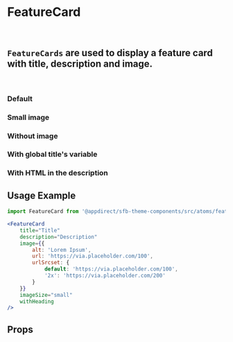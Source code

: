 
<Meta title="Atoms/Feature Card" component={FeatureCard} />

# FeatureCard
<br />

## `FeatureCards` are used to display a feature card with title, description and image.
<br />

### Default
<Canvas>
    <Story name="Default">
        <div style={{ width: 300 }}>
            <FeatureCard {...featureCardWithImageMock} />
        </div>
    </Story>
</Canvas>

### Small image
<Canvas>
    <Story name="With small image">
        <div style={{ width: 300 }}>
            <FeatureCard {...featureCardWithImageMock} imageSize="small" />
        </div>
    </Story>
</Canvas>

### Without image
<Canvas>
    <Story name="Without image">
        <div style={{ width: 300 }}>
            <FeatureCard {...featureCardMock} />
        </div>
    </Story>
</Canvas>

### With global title's variable
<Canvas>
    <Story name="With heading">
        <div style={{ width: 300, '--titleText': 'red' }}>
            <FeatureCard {...featureCardMock} withHeading />
        </div>
    </Story>
</Canvas>

### With HTML in the description
<Canvas>
    <Story name="With HTML in the description">
        <div style={{ width: 300 }}>
            <FeatureCard {...featureCardWithHTMLinDescription} />
        </div>
    </Story>
</Canvas>

## Usage Example
```jsx
import FeatureCard from '@appdirect/sfb-theme-components/src/atoms/feature-card/FeatureCard';

<FeatureCard
    title="Title"
    description="Description"
    image={{
        alt: 'Lorem Ipsum',
        url: 'https://via.placeholder.com/100',
        urlSrcset: {
            default: 'https://via.placeholder.com/100',
            '2x': 'https://via.placeholder.com/200'
        }
    }}
    imageSize="small"
    withHeading
/>
```

## Props
<ArgsTable of={FeatureCard} />
